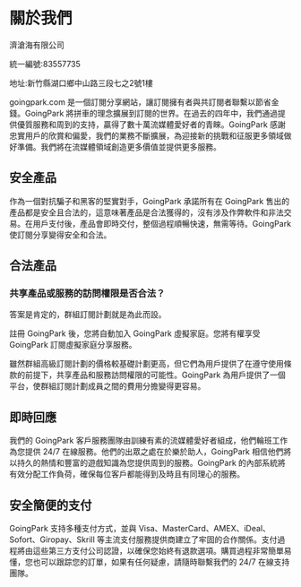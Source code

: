 # 關於我們

濟滄海有限公司

統一編號:83557735

地址:新竹縣湖口鄉中山路三段七之2號1樓

goingpark.com 是一個訂閱分享網站，讓訂閱擁有者與共訂閱者聯繫以節省金錢。GoingPark 將拼車的理念擴展到訂閱的世界。在過去的四年中，我們通過提供優質服務和周到的支持，贏得了數十萬流媒體愛好者的青睞。GoingPark 感謝忠實用戶的欣賞和偏愛，我們的業務不斷擴展，為迎接新的挑戰和征服更多領域做好準備。我們將在流媒體領域創造更多價值並提供更多服務。

## 安全產品

作為一個對抗騙子和黑客的堅實對手，GoingPark 承諾所有在 GoingPark 售出的產品都是安全且合法的，這意味著產品是合法獲得的，沒有涉及作弊軟件和非法交易。在用戶支付後，產品會即時交付，整個過程順暢快速，無需等待。GoingPark 使訂閱分享變得安全和合法。

## 合法產品

### 共享產品或服務的訪問權限是否合法？

答案是肯定的，群組訂閱計劃就是為此而設。

註冊 GoingPark 後，您將自動加入 GoingPark 虛擬家庭。您將有權享受 GoingPark 訂閱虛擬家庭分享服務。

雖然群組高級訂閱計劃的價格較基礎計劃更高，但它們為用戶提供了在遵守使用條款的前提下，共享產品和服務訪問權限的可能性。GoingPark 為用戶提供了一個平台，使群組訂閱計劃成員之間的費用分擔變得更容易。

## 即時回應

我們的 GoingPark 客戶服務團隊由訓練有素的流媒體愛好者組成，他們輪班工作為您提供 24/7 在線服務。他們的出眾之處在於樂於助人，GoingPark 相信他們將以持久的熱情和豐富的遊戲知識為您提供周到的服務。GoingPark 的內部系統將有效分配工作負荷，確保每位客戶都能得到及時且有同理心的服務。

## 安全簡便的支付

GoingPark 支持多種支付方式，並與 Visa、MasterCard、AMEX、iDeal、Sofort、Giropay、Skrill 等主流支付服務提供商建立了牢固的合作關係。支付過程將由這些第三方支付公司認證，以確保您始終有退款選項。購買過程非常簡單易懂，您也可以跟踪您的訂單，如果有任何疑慮，請隨時聯繫我們的 24/7 在線支持團隊。
